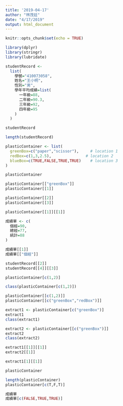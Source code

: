 ```yaml
---
title: '2019-04-17'
author: "林茂廷"
date: "4/17/2019"
output: html_document
---
```


```r
knitr::opts_chunk$set(echo = TRUE)
```

```r
library(dplyr)
library(stringr)
library(lubridate)
```

```r
studentRecord <-
  list(
    學號="410073058",
    姓名="王小明",
    性別="男",
    學年平均成績=list(
      一年級=88,
      二年級=90.3,
      三年級=92,
      四年級=95
    )
  )

studentRecord
```

```r
length(studentRecord)
```

```r
plasticContainer <- list(
  greenBox=c("paper","scissor"),     # location 1
  redBox=c(1,3,2.5),               # location 2
  blueBox=c(TRUE,FALSE,TRUE,TRUE)    # location 3
)
```

```r
plasticContainer

plasticContainer[["greenBox"]] 
plasticContainer[[1]]
```

```r
plasticContainer[[2]]
plasticContainer[[3]]
```

```r
plasticContainer[[1]][[1]]
```

```r
成績單 <- c(
  個經=90,
  總經=77,
  統計=88
)

成績單[[1]]
成績單[["個經"]]
```

```r
studentRecord[[2]]
studentRecord[[4]][[3]]
```

```r

plasticContainer[c(1,2)]

class(plasticContainer[c(1,2)])

plasticContainer[[c(1,2)]]
plasticContainer[[c("greenBox","redBox")]] 
```

```r
extract1 <- plasticContainer[c("greenBox")]
extract1
class(extract1)
```

```r
extract2 <- plasticContainer[[c("greenBox")]]
extract2
class(extract2)
```

```r
extract1[[1]][[1]]
extract2[[1]]

extract1[1][[1]]
```

```r
plasticContainer

length(plasticContainer)
plasticContainer[c(T,F,T)]
```

```r
成績單
成績單[c(FALSE,TRUE,TRUE)]
```

